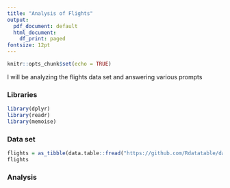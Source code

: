 ```yaml
---
title: "Analysis of Flights"
output:
  pdf_document: default
  html_document:
    df_print: paged
fontsize: 12pt
---
```

```r
knitr::opts_chunk$set(echo = TRUE)
```
I will be analyzing the flights data set and answering various prompts


### Libraries

```r
library(dplyr)
library(readr)
library(memoise)
```


### Data set

```r
flights = as_tibble(data.table::fread("https://github.com/Rdatatable/data.table/blob/master/vignettes/flights14.csv?raw=true"))
flights
```

### Analysis





